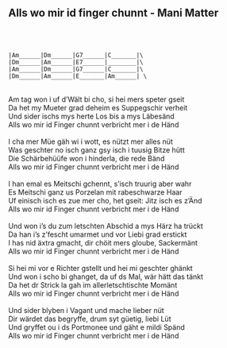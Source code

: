 ## Alls wo mir id finger chunnt - Mani Matter
\
\
```
|Am______|Dm______|G7______|C_______|\
|Dm______|Am______|E7______|________|\
|Am______|Dm______|G7______|C_______|\
|Dm______|Am______|E_______|Am______| \
```
\
Am tag won i uf d'Wält bi cho, si hei mers speter gseit\
Da het my Mueter grad deheim es Suppegschir verheit\
Und sider ischs mys herte Los bis a mys Läbesänd\
Alls wo mir id Finger chunnt verbricht mer i de Händ\
\
I cha mer Müe gäh wi i wott, es nützt mer alles nüt\
Was geschter no isch ganz gsy isch i tuusig Bitze hütt\
Die Schärbehüüfe won i hinderla, die rede Bänd\
Alls wo mir id Finger chunnt verbricht mer i de Händ\
\
I han emal es Meitschi gchennt, s'isch truurig aber wahr\
Es Meitschi ganz us Porzelan mit rabeschwarze Haar\
Uf einisch isch es zue mer cho, het gseit: Jitz isch es z'Änd\
Alls wo mir id Finger chunnt verbricht mer i de Händ\
\
Und won i's du zum letschten Abschid a mys Härz ha trückt\
Da han i's z'fescht umarmet und vor Liebi grad erstickt\
I has nid äxtra gmacht, dir chöit mers gloube, Sackermänt\
Alls wo mir id Finger chunnt verbricht mer i de Händ\
\
Si hei mi vor e Richter gstellt und hei mi geschter ghänkt\
Und won i scho bi ghanget, da uf ds Mal, wär hätt das tänkt\
Da het dr Strick la gah im allerletschtischte Momänt\
Alls wo mir id Finger chunnt verbricht mer i de Händ\
\
Und sider blyben i Vagant und mache lieber nüt\
Dir wärdet das begryffe, drum syt güetig, liebi Lüt\
Und gryffet ou i ds Portmonee und gäht e mildi Spänd\
Alls wo mir id Finger chunnt verbricht mer i de Händ\
